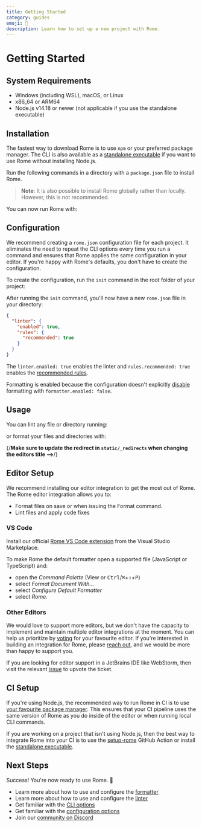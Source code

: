 ```yaml
---
title: Getting Started
category: guides
emoji: 🎉
description: Learn how to set up a new project with Rome.
---
```



# Getting Started

## System Requirements

* Windows (including WSL), macOS, or Linux
* x86_64 or ARM64
* Node.js v14.18 or newer (not applicable if you use the standalone executable)

## Installation

The fastest way to download Rome is to use `npm` or your preferred package manager. The CLI is also available as a [standalone executable](/standalone-executable) if you want to use Rome without installing Node.js.

Run the following commands in a directory with a `package.json` file to install Rome.

<PackageManagerCommand
  npm="install --save-dev rome"
  pnpm="add --save-dev rome"
  yarn="add --dev rome"
/>

> **Note**: It is also possible to install Rome globally rather than locally. However, this is not recommended.

You can now run Rome with:

<PackageManagerRomeCommand command="" />

## Configuration

We recommend creating a `rome.json` configuration file for each project. It eliminates  the need to repeat the CLI options every time you run a command and ensures that Rome applies the same configuration in your editor. If you're happy with Rome's defaults, you don't have to create the configuration.

To create the configuration, run the `init` command in the root folder of your project:

<PackageManagerRomeCommand command="init" />

After running the `init` command, you'll now have a new `rome.json` file in your directory:

<CodeBlockHeader filename="rome.json" />

```json
{
  "linter": {
    "enabled": true,
    "rules": {
      "recommended": true
    }
  }
}
```

The `linter.enabled: true` enables the linter and `rules.recommended: true` enables the [recommended rules](/lint/rules/).

Formatting is enabled because the configuration doesn't explicitly [disable](/configuration/#formatterenabled) formatting with `formatter.enabled: false`.

## Usage

You can lint any file or directory running:

<PackageManagerRomeCommand command="check <files>" />

or format your files and directories with:

<PackageManagerRomeCommand command="format <files> --write" />

{/**Make sure to update the redirect in `static/_redirects` when changing the editors title -->**/}

## Editor Setup

We recommend installing our editor integration to get the most out of Rome. The Rome editor integration allows you to:

* Format files on save or when issuing the Format command.
* Lint files and apply code fixes

### VS Code

Install our official [Rome VS Code extension](https://marketplace.visualstudio.com/items?itemName=rome.rome) from the Visual Studio Marketplace.

To make Rome the default formatter open a supported file (JavaScript or TypeScript) and:

* open the *Command Palette* (View or <kbd>Ctrl</kbd>/<kbd title="Cmd">⌘</kbd>+<kbd title="Shift">⇧</kbd>+<kbd>P</kbd>)
* select  *Format Document With...*
* select *Configure Default Formatter*
* select *Rome*.

### Other Editors

We would love to support more editors, but we don't have the capacity to implement and maintain multiple editor integrations at the moment. You can help us prioritize by [voting](https://github.com/rome/tools/discussions/3544) for your favourite editor. If you're interested in building an integration for Rome, please [reach out](https://github.com/rome/tools/issues/2390), and we would be more than happy to support you.

If you are looking for editor support in a JetBrains IDE like WebStorm, then visit the relevant [issue](https://youtrack.jetbrains.com/issue/WEB-46895/Support-for-Romejs) to upvote the ticket.


## CI Setup

If you're using Node.js, the recommended way to run Rome in CI is to use [your favourite package manager](/guides/getting-started#installation). This ensures that your CI pipeline uses the same version of Rome as you do inside of the editor or when running local CLI commands.


If you are working on a project that isn't using Node.js, then the best way to integrate Rome into your CI is to use the [setup-rome](https://github.com/rome/setup-rome#usage) GitHub Action or install the [standalone executable](/standalone-executable).


## Next Steps

Success! You're now ready to use Rome. 🥳

* Learn more about how to use and configure the [formatter](/formatter)
* Learn more about how to use and configure the [linter](/linter)
* Get familiar with the [CLI options](/cli)
* Get familiar with the [configuration options](/configuration)
* Join our [community on Discord](https://discord.gg/rome)
